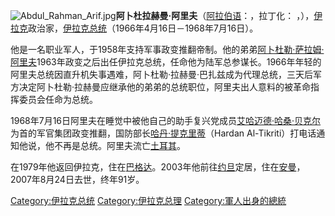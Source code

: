 [[File:Abdul_Rahman_Arif.jpg|thumb]]'''阿卜杜拉赫曼·阿里夫'''（[[阿拉伯语|阿拉伯语]]：'''{{lang|ar|عبد الرحمن عارف|}}'''，拉丁化：'''{{lang|en|Abdul Rahman Arif}}''' ，{{bd|1916年||2007年|8月24日|catIdx=Arif}}），[[伊拉克|伊拉克]]政治家，[[伊拉克总统|伊拉克总统]]（1966年4月16日－1968年7月16日）。

他是一名职业军人，于1958年支持军事政变推翻帝制。他的弟弟[[阿卜杜勒·萨拉姆·阿里夫|阿卜杜勒·萨拉姆·阿里夫]]1963年政变之后出任伊拉克总统，任命他为陆军总参谋长。1966年年轻的阿里夫总统因直升机失事遇难，阿卜杜勒·拉赫曼·巴扎兹成为代理总统，三天后军方决定阿卜杜勒·拉赫曼应继承他的弟弟的总统职位，阿里夫出人意料的被革命指挥委员会任命为总统。

1968年7月16日阿里夫在睡觉中被他自己的助手复兴党成员[[艾哈迈德·哈桑·贝克尔|艾哈迈德·哈桑·贝克尔]]为首的军官集团政变推翻，国防部长[[哈丹·提克里蒂|哈丹·提克里蒂]]（Hardan Al-Tikriti）打电话通知他说，他不再是总统。阿里夫流亡[[土耳其|土耳其]]。

在1979年他返回伊拉克，住在[[巴格达|巴格达]]。2003年他前往[[约旦|约旦]]定居，住在[[安曼|安曼]]，2007年8月24日去世，终年91岁。
{{start box}}
{{succession box |[[阿卜杜勒·拉赫曼·巴扎兹|阿卜杜勒·拉赫曼·巴扎兹]]|[[艾哈迈德·哈桑·贝克尔|艾哈迈德·哈桑·贝克尔]]|[[伊拉克总统|伊拉克总统]]|1966年－1968年}}
{{succession box |[[纳吉·塔列布|纳吉·塔列布]]|[[塔赫尔·叶海亚|塔赫尔·叶海亚]]|[[伊拉克总理|伊拉克总理]]|1967年}}
{{end box}}

{{亞洲政治人物小作品}}
{{Iraq-stub}}
{{伊拉克总统}}
{{DEFAULTSORT:Arif, Abdul Rahmán}}
[[Category:伊拉克总统|Category:伊拉克总统]]
[[Category:伊拉克总理|Category:伊拉克总理]]
[[Category:軍人出身的總統|Category:軍人出身的總統]]